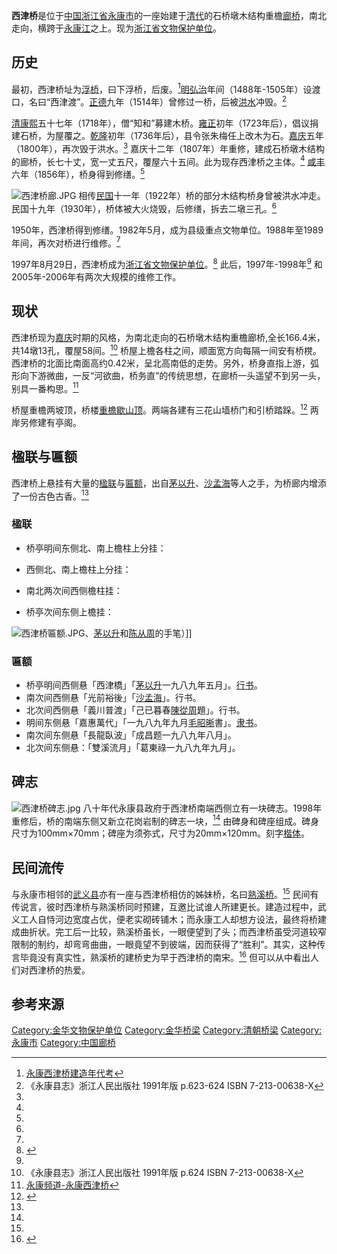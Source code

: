 {{文物保护单位
| 级别 = 省级
| 省区市 = 浙江省
| 名称 = 西津桥
| 图片 = [[File:Xijin_Bridge_(Yongkang),_China.jpg|250px]]
| 编号 = 
| 分类 = 古建筑
| 时代 = [[清朝|清]]
| 所在 = [[浙江省|浙江省]][[金华市|金华市]][[永康市|永康市]]
| 登录 = 1997年
}}

'''西津桥'''是位于[[中国|中国]][[浙江省|浙江省]][[永康市|永康市]]的一座始建于[[清朝|清代]]的石桥墩木结构重檐[[廊桥|廊桥]]，南北走向，横跨于[[永康江|永康江]]之上。现为[[浙江省文物保护单位|浙江省文物保护单位]]。

== 历史 ==
最初，西津桥址为[[浮桥|浮桥]]，曰下浮桥，后废。<ref name="年考">[http://www.findart.com.cn/7301f6bafe303b6735566ceb2aadca438b644dd41596451560d1c0ccae02455f-2-showorder.html?key=%E7%A1%AC%E5%B1%B1 永康西津桥建造年代考]</ref>[[明朝|明]][[弘治_(明朝)|弘治]]年间（1488年-1505年）设渡口，名曰“西津渡”。[[正德_(明朝)|正德]]九年（1514年）曾修过一桥，后被[[洪水|洪水]]冲毁。<ref name="志">《永康县志》浙江人民出版社 1991年版 p.623-624 ISBN 7-213-00638-X</ref>

[[清朝|清]][[康熙|康熙]]五十七年（1718年），僧“知和”募建木桥。[[雍正|雍正]]初年（1723年后），倡议捐建石桥，为屋覆之。[[乾隆|乾隆]]初年（1736年后），县令张朱梅任上改木为石。[[嘉庆|嘉庆]]五年（1800年），再次毁于洪水。<ref name="志" /> 嘉庆十二年（1807年）年重修，建成石桥墩木结构的廊桥，长七十丈，宽一丈五尺，覆屋六十五间。此为现存西津桥之主体。<ref name="年考" /> [[咸丰_(年号)|咸丰]]六年（1856年），桥身得到修缮。<ref name="志" />

[[File:西津桥廊.JPG|thumb]]
相传[[中華民國|民国]]十一年（1922年）桥的部分木结构桥身曾被洪水冲走。民国十九年（1930年），桥体被大火烧毁，后修缮，拆去二墩三孔。<ref name="志" />

1950年，西津桥得到修缮。1982年5月，成为县级重点文物单位。1988年至1989年间，再次对桥进行维修。<ref name="志" />

1997年8月29日，西津桥成为[[浙江省文物保护单位|浙江省文物保护单位]]。<ref name="概况">{{Cite web |url=http://culture.zjol.com.cn/05culture/system/2006/08/11/007804314.shtml |title=浙江在线-西津桥 |access-date=2010-07-29 |archive-url=https://web.archive.org/web/20160304110343/http://culture.zjol.com.cn/05culture/system/2006/08/11/007804314.shtml |archive-date=2016-03-04 |dead-url=yes }}</ref> 此后，1997年-1998年<ref name="概况" /> 和2005年-2006年有两次大规模的维修工作。

== 现状 ==
西津桥现为[[嘉庆|嘉庆]]时期的风格，为南北走向的石桥墩木结构重檐廊桥,全长166.4米，共14墩13孔，覆屋58间。<ref>《永康县志》浙江人民出版社 1991年版 p.624 ISBN 7-213-00638-X</ref> 桥屋上檐各柱之间，顺面宽方向每隔一间安有桥櫈。西津桥的北面比南面高约0.42米，呈北高南低的走势。另外，桥身直指上游，弧形向下游微曲，一反“河欲曲，桥务直”的传统思想，在廊桥一头遥望不到另一头，别具一番构思。<ref name="永">[http://www.zjol.com.cn/06yk/system/2007/11/02/008938910.shtml 永康频道-永康西津桥]</ref>

桥屋重檐两坡顶，桥楼[[重檐歇山顶|重檐歇山顶]]。两端各建有三花山墙桥门和引桥踏跺。<ref name="简">{{Cite web |url=http://www.jhnews.com.cn/gb/content/2000-10/08/content_988.htm |title=西津桥 |access-date=2010-07-29 |archive-date=2005-04-25 |archive-url=https://web.archive.org/web/20050425104416/http://www.jhnews.com.cn/gb/content/2000-10/08/content_988.htm |dead-url=no }}</ref> 两岸另修建有亭阁。

== 楹联与匾额 ==
西津桥上悬挂有大量的[[楹联|楹联]]与[[匾额|匾额]]，出自[[茅以升|茅以升]]、[[沙孟海|沙孟海]]等人之手，为桥廊内增添了一份古色古香。<ref name="简" />

=== 楹联 ===
*桥亭明间东侧北、南上檐柱上分挂：
{{cquote|
古渡神遊荻葉蘆葦漁帆片片幾聲牧笛聞天外<br>畫橋重建雕梁朱閣彩輿輪輪兩岸歡歌落樽前|落款：「[[馬世曉|馬世曉]]書」。}}

*西侧北、南上檐柱上分挂：
{{cquote|
惠德永存耀千秋<br>雄姿重展逢盛世|落款：「朱關田書」。}}

*南北两次间西侧檐柱挂：
{{cquote|往事如烟几阅桑田几沧海<br>遍地似锦半为松石半桃花|落款：「劉江書」。}}

*桥亭次间东侧上檐挂：
{{cquote|天地一水灘聲遠<br>地湧三山黛色重|落款：「姜東舒書」。}}

[[File:西津桥匾额.JPG|thumb]]、[[茅以升|茅以升]]和[[陈从周|陈从周]]的手笔）]]

=== 匾额 ===
*桥亭明间西侧悬「西津橋」「[[茅以升|茅以升]]一九八九年五月」。[[行书|行书]]。
*南次间西侧悬「光前裕後」「[[沙孟海|沙孟海]]」。行书。
*北次间西侧悬「義川普渡」「己已暮春[[陳從周|陳從周]]題」。行书。
*明间东侧悬「嘉惠萬代」「一九八九年九月[[毛昭晰|毛昭晰]]書」。[[隶书|隶书]]。
*南次间东侧悬「長龍臥波」「成昌题一九八九年八月」。
*北次间东侧悬：「雙溪流月」「葛東祿一九八九年九月」。

== 碑志 ==
[[File:西津桥碑志.jpg|thumb]]
八十年代永康县政府于西津桥南端西侧立有一块碑志。1998年重修后，桥的南端东侧又新立花岗岩制的碑志一块，<ref name="概况" /> 由碑身和碑座组成。碑身尺寸为100mm×70mm；碑座为须弥式，尺寸为20mm×120mm。刻字[[楷体|楷体]]。

== 民间流传 ==
与永康市相邻的[[武义县|武义县]]亦有一座与西津桥相仿的姊妹桥，名曰[[熟溪桥|熟溪桥]]。<ref name="永" /> 民间有传说言，彼时西津桥与熟溪桥同时预建，互邀比试谁人所建更长。建造过程中，武义工人自恃河边宽度占优，便老实砌砖铺木；而永康工人却想方设法，最终将桥建成曲折状。完工后一比较，熟溪桥虽长，一眼便望到了头；而西津桥虽受河道较窄限制的制约，却弯弯曲曲，一眼竟望不到彼端，因而获得了“胜利”。其实，这种传言毕竟没有真实性，熟溪桥的建桥史为早于西津桥的南宋。<ref>{{Cite web |url=http://culture.zjol.com.cn/05culture/system/2006/08/11/007804365.shtml |title=浙江在线-熟溪桥 |access-date=2010-07-29 |archive-url=https://web.archive.org/web/20160304194324/http://culture.zjol.com.cn/05culture/system/2006/08/11/007804365.shtml |archive-date=2016-03-04 |dead-url=yes }}</ref> 但可以从中看出人们对西津桥的热爱。

== 参考来源 ==
{{reflist}}

{{金华市境内的浙江省文物保护单位}}
[[Category:金华文物保护单位|Category:金华文物保护单位]]
[[Category:金华桥梁|Category:金华桥梁]]
[[Category:清朝桥梁|Category:清朝桥梁]]
[[Category:永康市|Category:永康市]]
[[Category:中国廊桥|Category:中国廊桥]]